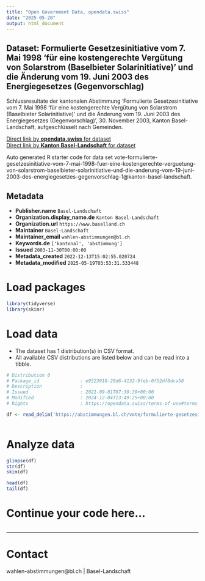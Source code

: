 ```yaml
---
title: "Open Government Data, opendata.swiss"
date: "2025-05-20"
output: html_document
---
```


## Dataset: Formulierte Gesetzesinitiative vom 7. Mai 1998 'für eine kostengerechte Vergütung von Solarstrom (Baselbieter Solarinitiative)' und die Änderung vom 19. Juni 2003 des Energiegesetzes (Gegenvorschlag)

Schlussresultate der kantonalen Abstimmung 'Formulierte Gesetzesinitiative vom 7. Mai 1998 'für eine kostengerechte Vergütung von Solarstrom (Baselbieter Solarinitiative)' und die Änderung vom 19. Juni 2003 des Energiegesetzes (Gegenvorschlag)', 30. November 2003, Kanton Basel-Landschaft, aufgeschlüsselt nach Gemeinden.

[Direct link by **opendata.swiss** for dataset](https://opendata.swiss/de/dataset/formulierte-gesetzesinitiative-vom-7-mai-1998-fur-eine-kostengerechte-vergutung-von-solarstrom-)<br>
[Direct link by **Kanton Basel-Landschaft** for dataset](https://abstimmungen.bl.ch/vote/formulierte-gesetzesinitiative-vom-7-mai-1998-fuer-eine-kostengerechte-verguetung-von-solarstrom-baselbieter-solarinitiative-und-die-anderung-vom-19-juni-2003-des-energiegesetzes-gegenvorschlag-1/data)

Auto generated R starter code for data set vote-formulierte-gesetzesinitiative-vom-7-mai-1998-fuer-eine-kostengerechte-verguetung-von-solarstrom-baselbieter-solarinitiative-und-die-anderung-vom-19-juni-2003-des-energiegesetzes-gegenvorschlag-1@kanton-basel-landschaft.

## Metadata

- **Publisher.name** `Basel-Landschaft`
- **Organization.display_name.de** `Kanton Basel-Landschaft`
- **Organization.url** `https://www.baselland.ch`
- **Maintainer** `Basel-Landschaft`
- **Maintainer_email** `wahlen-abstimmungen@bl.ch`
- **Keywords.de** `['kantonal', 'abstimmung']`
- **Issued** `2003-11-30T00:00:00`
- **Metadata_created** `2022-12-13T15:02:55.020724`
- **Metadata_modified** `2025-05-19T03:53:31.533448`


# Load packages

```r

library(tidyverse)
library(skimr)

```

# Load data

-   The dataset has 1 distribution(s) in CSV format.
-   All available CSV distributions are listed below and can be read into a tibble.

```r

# Distribution 0
# Package_id               : e9523918-20d6-4132-9feb-0f52df8dca58
# Description              : 
# Issued                   : 2021-09-01T07:30:39+00:00
# Modified                 : 2024-12-04T13:49:25+00:00
# Rights                   : https://opendata.swiss/terms-of-use#terms_by

df <- read_delim('https://abstimmungen.bl.ch/vote/formulierte-gesetzesinitiative-vom-7-mai-1998-fuer-eine-kostengerechte-verguetung-von-solarstrom-baselbieter-solarinitiative-und-die-anderung-vom-19-juni-2003-des-energiegesetzes-gegenvorschlag-1/data-csv')



```

# Analyze data

```r

glimpse(df)
str(df)
skim(df)

head(df)
tail(df)

```

# Continue your code here...

```r

```

------------------------------------------------------------------------

# Contact

wahlen-abstimmungen@bl.ch | Basel-Landschaft
